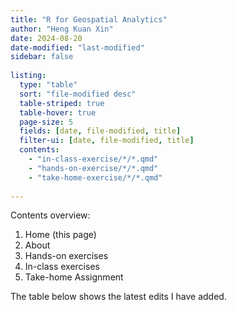 ```yaml
---
title: "R for Geospatial Analytics"
author: "Heng Kuan Xin"
date: 2024-08-20
date-modified: "last-modified"
sidebar: false
  
listing:
  type: "table"
  sort: "file-modified desc"
  table-striped: true
  table-hover: true
  page-size: 5
  fields: [date, file-modified, title]
  filter-ui: [date, file-modified, title]
  contents:
    - "in-class-exercise/*/*.qmd"
    - "hands-on-exercise/*/*.qmd"
    - "take-home-exercise/*/*.qmd"
  
---
```


Contents overview:

1.  Home (this page)
2.  About
3.  Hands-on exercises
4.  In-class exercises
5.  Take-home Assignment

The table below shows the latest edits I have added.